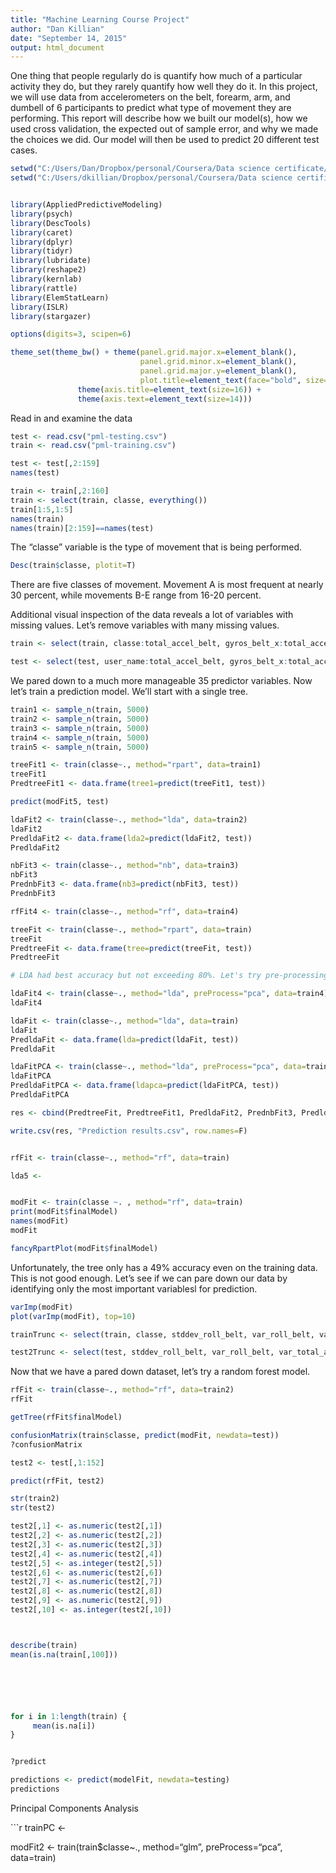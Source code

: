 ```yaml
---
title: "Machine Learning Course Project"
author: "Dan Killian"
date: "September 14, 2015"
output: html_document
---
```


One thing that people regularly do is quantify how much of a particular activity they do, but they rarely quantify how well they do it. In this project, we will use data from accelerometers on the belt, forearm, arm, and dumbell of 6 participants to predict what type of movement they are performing. This report will describe how we built our model(s), how we used cross validation, the expected out of sample error, and why we made the choices we did. Our model will then be used to predict 20 different test cases.

```r

setwd("C:/Users/Dan/Dropbox/personal/Coursera/Data science certificate/Machine learning/MachineLearningCourseProject/")
setwd("C:/Users/dkillian/Dropbox/personal/Coursera/Data science certificate/Machine learning/MachineLearningCourseProject/")


library(AppliedPredictiveModeling)
library(psych)
library(DescTools)
library(caret)
library(dplyr)
library(tidyr)
library(lubridate)
library(reshape2)
library(kernlab)
library(rattle)
library(ElemStatLearn)
library(ISLR)
library(stargazer)

options(digits=3, scipen=6)

theme_set(theme_bw() + theme(panel.grid.major.x=element_blank(),
                             panel.grid.minor.x=element_blank(),
                             panel.grid.major.y=element_blank(),
                             plot.title=element_text(face="bold", size=18)) + 
               theme(axis.title=element_text(size=16)) + 
               theme(axis.text=element_text(size=14)))

```

Read in and examine the data

```r

test <- read.csv("pml-testing.csv")
train <- read.csv("pml-training.csv")

test <- test[,2:159]
names(test)

train <- train[,2:160]
train <- select(train, classe, everything())
train[1:5,1:5]
names(train)
names(train)[2:159]==names(test)

```

The "classe" variable is the type of movement that is being performed. 

```r

Desc(train$classe, plotit=T)

```

There are five classes of movement. Movement A is most frequent at nearly 30 percent, while movements B-E range from 16-20 percent. 

Additional visual inspection of the data reveals a lot of variables with missing values. Let's remove variables with many missing values. 

```r

train <- select(train, classe:total_accel_belt, gyros_belt_x:total_accel_arm, gyros_arm_x:magnet_arm_z, roll_dumbbell:yaw_dumbbell)

test <- select(test, user_name:total_accel_belt, gyros_belt_x:total_accel_arm, gyros_arm_x:magnet_arm_z, roll_dumbbell:yaw_dumbbell)

```

We pared down to a much more manageable 35 predictor variables. Now let's train a prediction model. We'll start with a single tree. 


```r

train1 <- sample_n(train, 5000)
train2 <- sample_n(train, 5000)
train3 <- sample_n(train, 5000)
train4 <- sample_n(train, 5000)
train5 <- sample_n(train, 5000)

treeFit1 <- train(classe~., method="rpart", data=train1)
treeFit1
PredtreeFit1 <- data.frame(tree1=predict(treeFit1, test))

predict(modFit5, test)

ldaFit2 <- train(classe~., method="lda", data=train2)
ldaFit2
PredldaFit2 <- data.frame(lda2=predict(ldaFit2, test))
PredldaFit2

nbFit3 <- train(classe~., method="nb", data=train3)
nbFit3
PrednbFit3 <- data.frame(nb3=predict(nbFit3, test))
PrednbFit3

rfFit4 <- train(classe~., method="rf", data=train4)

treeFit <- train(classe~., method="rpart", data=train)
treeFit
PredtreeFit <- data.frame(tree=predict(treeFit, test))
PredtreeFit

# LDA had best accuracy but not exceeding 80%. Let's try pre-processing. 

ldaFit4 <- train(classe~., method="lda", preProcess="pca", data=train4)
ldaFit4

ldaFit <- train(classe~., method="lda", data=train)
ldaFit
PredldaFit <- data.frame(lda=predict(ldaFit, test))
PredldaFit

ldaFitPCA <- train(classe~., method="lda", preProcess="pca", data=train)
ldaFitPCA
PredldaFitPCA <- data.frame(ldapca=predict(ldaFitPCA, test))
PredldaFitPCA

res <- cbind(PredtreeFit, PredtreeFit1, PredldaFit2, PrednbFit3, PredldaFit, PredldaFitPCA)

write.csv(res, "Prediction results.csv", row.names=F)


rfFit <- train(classe~., method="rf", data=train)

lda5 <- 


modFit <- train(classe ~. , method="rf", data=train)
print(modFit$finalModel)
names(modFit)
modFit

fancyRpartPlot(modFit$finalModel)

```

Unfortunately, the tree only has a 49% accuracy even on the training data. This is not good enough. Let's see if we can pare down our data by identifying only the most important variablesl for prediction. 

```r

varImp(modFit)
plot(varImp(modFit), top=10)

trainTrunc <- select(train, classe, stddev_roll_belt, var_roll_belt, var_total_accel_belt, avg_roll_belt, amplitude_pitch_belt, var_accel_dumbbell, min_roll_forearm, avg_pitch_forearm, avg_roll_dumbbell, amplitude_yaw_arm)

test2Trunc <- select(test, stddev_roll_belt, var_roll_belt, var_total_accel_belt, avg_roll_belt, amplitude_pitch_belt, var_accel_dumbbell, min_roll_forearm, avg_pitch_forearm, avg_roll_dumbbell, amplitude_yaw_arm)

```

Now that we have a pared down dataset, let's try a random forest model. 

```r

rfFit <- train(classe~., method="rf", data=train2)
rfFit

getTree(rfFit$finalModel)

confusionMatrix(train$classe, predict(modFit, newdata=test))
?confusionMatrix

test2 <- test[,1:152]

predict(rfFit, test2)

str(train2)
str(test2)

test2[,1] <- as.numeric(test2[,1])
test2[,2] <- as.numeric(test2[,2])
test2[,3] <- as.numeric(test2[,3])
test2[,4] <- as.numeric(test2[,4])
test2[,5] <- as.integer(test2[,5])
test2[,6] <- as.numeric(test2[,6])
test2[,7] <- as.numeric(test2[,7])
test2[,8] <- as.numeric(test2[,8])
test2[,9] <- as.numeric(test2[,9])
test2[,10] <- as.integer(test2[,10])



describe(train)
mean(is.na(train[,100]))






for i in 1:length(train) {
     mean(is.na[i])
}


?predict

predictions <- predict(modelFit, newdata=testing)
predictions


```

Principal Components Analysis

```r

trainPC <- 
     
modFit2 <- train(train$classe~., method="glm", preProcess="pca", data=train)



